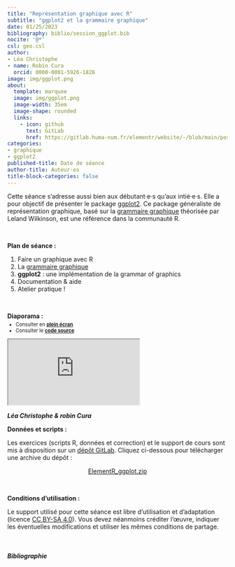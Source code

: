 ```yaml
---
title: "Représentation graphique avec R"
subtitle: "ggplot2 et la grammaire graphique"
date: 01/25/2023
bibliography: biblio/session_ggplot.bib
nocite: '@*'
csl: geo.csl
author: 
- Léa Christophe
- name: Robin Cura
  orcid: 0000-0001-5926-1828
image: img/ggplot.png
about:
  template: marquee
  image: img/ggplot.png
  image-width: 35em
  image-shape: rounded
  links:
    - icon: github
      text: GitLab
      href: https://gitlab.huma-num.fr/elementr/website/-/blob/main/posts/seance4_ggplot.qmd
categories: 
- graphique
- ggplot2
published-title: Date de séance
author-title: Auteur·es
title-block-categories: false
---
```


Cette séance s'adresse aussi bien aux débutant·e·s qu'aux intié·e·s. Elle a pour objectif de présenter le package [ggplot2](https://ggplot2.tidyverse.org/index.html). Ce package généraliste de représentation graphique, basé sur la [grammaire graphique](https://www.amazon.com/Grammar-Graphics-Statistics-Computing/dp/0387245448/ref=as_li_ss_tl) théorisée par Leland Wilkinson, est une référence dans la communauté R.

\

**Plan de séance :**

1.  Faire un graphique avec R
2.  La [grammaire graphique](https://www.amazon.com/Grammar-Graphics-Statistics-Computing/dp/0387245448/ref=as_li_ss_tl)\
3.  **ggplot2** : une implémentation de la grammar of graphics\
4.  Documentation & aide
5.  Atelier pratique !

\

**Diaporama :**

::: {.nonicremental style="font-size:80%;margin-top:-10px;margin-bottom:10px;"}
-   Consulter en [**plein écran**](https://elementr.gitpages.huma-num.fr/session_graphique/ggplot2/#/title-slide)\
-   Consulter le [**code source**](https://gitlab.huma-num.fr/elementr/session_graphique/ggplot2)
:::

::: diapo
<iframe class="slide2" src="https://elementr.gitpages.huma-num.fr/session_graphique/ggplot2/#/title-slide">

</iframe>
:::

::: auteurs
<i class="bi bi-people-fill"> **Léa Christophe & robin Cura**</i>
:::

**Données et scripts :**

<!-- Un projet Rstudio contenant des données et des scripts R (exercice et correction) utilisés durant la séance est téléchargeable ici : -->

Les exercices (scripts R, données et correction) et le support de cours sont mis à disposition sur un [dépôt GitLab](https://gitlab.huma-num.fr/elementr/session_graphique/ggplot2). Cliquez ci-dessous pour télécharger une archive du dépôt :

<center><a href="https://gitlab.huma-num.fr/elementr/session_graphique/ggplot2/-/raw/main/ElementR_ggplot.zip?inline=false" class="btn btn-success" role="button" aria-disabled="true"><i class="bi bi-cloud-arrow-down"></i> ElementR_ggplot.zip</a></center>

\

**Conditions d'utilisation :**

Le support utilisé pour cette séance est libre d'utilisation et d'adaptation (licence [CC BY-SA 4.0](https://creativecommons.org/licenses/by-sa/4.0/deed.fr)). Vous devez néanmoins créditer l'œuvre, indiquer les éventuelles modifications et utiliser les mêmes conditions de partage.

\

##### Bibliographie

::: {#refs}
:::
